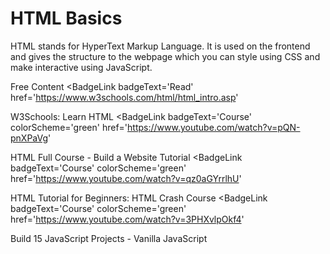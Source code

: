 # HTML Basics

HTML stands for HyperText Markup Language. It is used on the frontend and gives the structure to the webpage which you can style using CSS and make interactive using JavaScript.

<ResourceGroupTitle>Free Content</ResourceGroupTitle>
<BadgeLink
  badgeText='Read'
  href='https://www.w3schools.com/html/html_intro.asp'
>
  W3Schools: Learn HTML
</BadgeLink>
<BadgeLink
  badgeText='Course'
  colorScheme='green'
  href='https://www.youtube.com/watch?v=pQN-pnXPaVg'
>
  HTML Full Course - Build a Website Tutorial
</BadgeLink>
<BadgeLink
  badgeText='Course'
  colorScheme='green'
  href='https://www.youtube.com/watch?v=qz0aGYrrlhU'
>
  HTML Tutorial for Beginners: HTML Crash Course
</BadgeLink>
<BadgeLink
  badgeText='Course'
  colorScheme='green'
  href='https://www.youtube.com/watch?v=3PHXvlpOkf4'
>
  Build 15 JavaScript Projects - Vanilla JavaScript
</BadgeLink>
